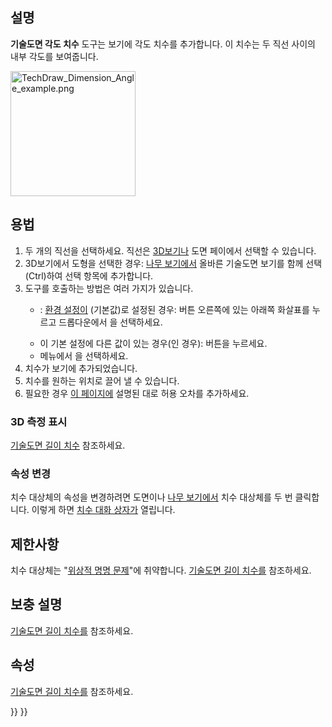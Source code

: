 <languages/>

{{Docnav
|[[TechDraw_DiameterDimension/ko|지름 치수]]
|[[TechDraw_3PtAngleDimension/ko|3점 각도 치수]]
|[[TechDraw_Workbench/ko|기술도면 작업대]]
|IconL=TechDraw_DiameterDimension.svg
|IconR=TechDraw_3PtAngleDimension.svg
|IconC=Workbench_TechDraw.svg
}}

{{GuiCommand
|Name=기술도면 각도 치수
|MenuLocation=기술도면→ 치수→ 각도 치수 삽입
|Workbenches=[[TechDraw_Workbench/ko|기술도면 작업대]]
|SeeAlso=[[TechDraw_3PtAngleDimension/ko|기술도면 3점 각도 치수]]
}}

<span id="Description"></span>
==설명==

'''기술도면 각도 치수''' 도구는 보기에 각도 치수를 추가합니다. 이 치수는 두 직선 사이의 내부 각도를 보여줍니다.

[[Image:TechDraw_Dimension_Angle_example.png|200px]]
{{Caption|두 직선 사이의 각도 측정}}

<span id="Usage"></span>
==용법==

# 두 개의 직선을 선택하세요. 직선은 [[3D_view/ko|3D보기]]나 도면 페이에서 선택할 수 있습니다.
# 3D보기에서 도형을 선택한 경우: [[Tree_view/ko|나무 보기]]에서 올바른 기술도면 보기를 함께 선택(Ctrl)하여 선택 항목에 추가합니다.
# 도구를 호출하는 방법은 여러 가지가 있습니다.
#* {{Version/ko|1.0}}: {{MenuCommand|치수 도구}} [[TechDraw_Preferences/ko#치수|환경 설정]]이 {{Value|단일 도구}}(기본값)로 설정된 경우: {{Button|[[Image:TechDraw_Dimension.svg||x16px]][[Image:Toolbar_flyout_arrow.svg|x16px]]}} 버튼 오른쪽에 있는 아래쪽 화살표를 누르고 드롭다운에서 {{MenuCommand|[[Image:TechDraw_AngleDimension.svg|16px]] 각도 치수 삽입}}을 선택하세요.
#* 이 기본 설정에 다른 값이 있는 경우({{VersionMinus|0.21}}인 경우): {{Button|[[Image:TechDraw_AngleDimension.svg|16px]] [[TechDraw_AngleDimension/ko|각도 치수 삽입]]}} 버튼을 누르세요.
#* 메뉴에서 {{MenuCommand|기술도면 → 치수 → [[Image:TechDraw_AngleDimension.svg|16px]] 각도 치수 삽입}}을 선택하세요.
# 치수가 보기에 추가되었습니다. 
# 치수를 원하는 위치로 끌어 낼 수 있습니다.
# 필요한 경우 [[TechDraw_Geometric_dimensioning_and_tolerancing/ko#공차(Tolerances)|이 페이지]]에 설명된 대로 허용 오차를 추가하세요.

<span id="Display_3D_measurement"></span>
===3D 측정 표시===

[[TechDraw_LengthDimension/ko#3D 측정 표시|기술도면 길이 치수]] 참조하세요.

<span id="Change_properties"></span>
===속성 변경===

치수 대상체의 속성을 변경하려면 도면이나 [[Tree_view/ko|나무 보기]]에서 치수 대상체를 두 번 클릭합니다. 이렇게 하면 [[TechDraw_LengthDimension/ko#치수 대화 상자|치수 대화 상자]]가 열립니다.

<span id="Limitations"></span>
==제한사항==

치수 대상체는 "[[Topological_naming_problem/ko|위상적 명명 문제]]"에 취약합니다. [[TechDraw_LengthDimension/ko|기술도면 길이 치수]]를 참조하세요.

<span id="Notes"></span>
== 보충 설명 ==

[[TechDraw_LengthDimension/ko#보충 설명|기술도면 길이 치수]]를 참조하세요.

<span id="Properties"></span>
==속성==

[[TechDraw_LengthDimension/ko#속성|기술도면 길이 치수]]를 참조하세요.


{{Docnav
|[[TechDraw_DiameterDimension/ko|지름 치수]]
|[[TechDraw_3PtAngleDimension/ko|3점 각도 치수]]
|[[TechDraw_Workbench/ko|기술도면 작업대]]
|IconL=TechDraw_DiameterDimension.svg
|IconR=TechDraw_3PtAngleDimension.svg
|IconC=Workbench_TechDraw.svg
}}

{{TechDraw Tools navi{{#translation:}}}}
{{Userdocnavi{{#translation:}}}}
